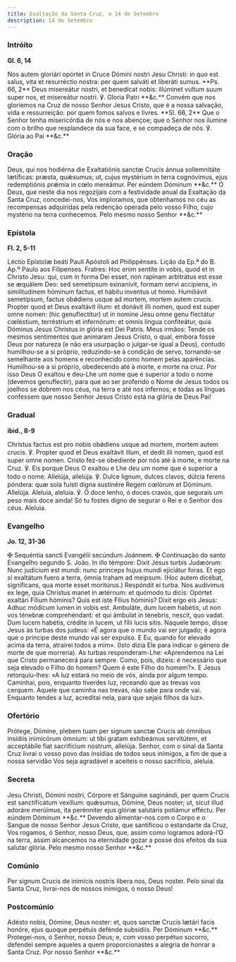 ```yaml
---
title: Exaltação da Santa Cruz, a 14 de Setembro
description: 14 de Setembro
---
```


### Intróito

**Gl. 6, 14**

<div class="side-by-side not-content">
  <span>
    Nos autem gloriári opórtet in Cruce Dómini nostri Jesu Christi: in quo est
    salus, vita et resurréctio nostra: per quem salváti et liberáti sumus. **Ps.
    66, 2** Deus misereátur nostri, et benedícat nobis: illúminet vultum suum
    super nos, et misereátur nostri. ℣. Gloria Patri **&c.**
  </span>
  <span>
    Convém que nos gloriemos na Cruz de nosso Senhor Jesus Cristo, que é a nossa
    salvação, vida e ressurreição: por quem fomos salvos e livres. **Sl. 66, 2**
    Que o Senhor tenha misericórdia de nós e nos abençoe; que o Senhor nos
    ilumine com o brilho que resplandece da sua face, e se compadeça de nós. ℣.
    Glória ao Pai **&c.**
  </span>
</div>

### Oração

<div class="side-by-side not-content">
  <span>
    Deus, qui nos hodiérna die Exaltatiónis sanctæ Crucis ánnua sollemnitáte
    lætíficas: præsta, quǽsumus; ut, cujus mystérium in terra cognóvimus, ejus
    redemptiónis prǽmia in cœlo mereámur. Per eúndem Dóminum **&c.**
  </span>
  <span>
    Ó Deus, que neste dia nos regozijais com a festividade anual da Exaltação da
    Santa Cruz, concedei-nos, Vos imploramos, que obtenhamos no céu as
    recompensas adquiridas pela redenção operada pelo vosso Filho, cujo mystério
    na terra conhecemos. Pelo mesmo nosso Senhor **&c.**
  </span>
</div>

### Epístola

**Fl. 2, 5-11**

<div class="side-by-side not-content">
  <span>
    Léctio Epístolæ beáti Pauli Apóstoli ad Philippénses.
  </span>
  <span>
    Lição da Ep.ª do B. Ap.º Paulo aos Filipenses.
  </span>
  <span>
    Fratres: Hoc enim sentíte in vobis, quod et in Christo Jesu: qui, cum in
    forma Dei esset, non rapinam arbitrátus est esse se æquálem Deo: sed
    semetípsum exinanívit, formam servi accipiens, in similitudinem hóminum
    factus, et hábitu inventus ut homo. Humiliávit semetípsum, factus obǿdiens
    usque ad mortem, mortem autem crucis. Propter quod et Deus exaltávit illum:
    et donávit illi nomen, quod est super omne nomen: (hic genuflectitur) ut in
    nomine Jesu omne genu flectátur cœléstium, terréstrium et infernórum: et
    omnis lingua confiteátur, quia Dóminus Jesus Christus in glória est Dei
    Patris.
  </span>
  <span>
    Meus irmãos: Tende os mesmos sentimentos que animaram Jesus Cristo, o qual,
    embora fosse Deus por natureza (e não era usurpação o julgar-se igual a
    Deus), contudo humilhou-se a si próprio, reduzindo-se à condição de servo,
    tornando-se semelhante aos homens e reconhecido como homem pelas aparências.
    Humilhou-se a si próprio, obedecendo até à morte, e morte na cruz. Por isso
    Deus O exaltou e deu-Lhe um nome que é superior a todo o nome (devemos
    genuflectir), para que ao ser proferido o Nome de Jesus todos os joelhos se
    dobrem nos céus, na terra e até nos infernos; e todas as línguas confessem
    que nosso Senhor Jesus Cristo está na glória de Deus Pai!
  </span>
</div>

### Gradual

**ibid., 8-9**

<div class="side-by-side not-content">
  <span>
    Christus factus est pro nobis obǿdiens usque ad mortem, mortem autem crucis.
    ℣. Propter quod et Deus exaltávit illum, et dedit illi nomen, quod est super
    omne nomen.
  </span>
  <span>
    Cristo fez-se obediente por nós até à morte, e morte na Cruz. ℣. Eis porque
    Deus O exaltou e Lhe deu um nome que é superior a todo o nome.
  </span>
  <span>
    Allelúja, allelúja. ℣. Dulce lignum, dulces clavos, dúlcia ferens póndera:
    quæ sola fuísti digna sustinére Regem cœlórum et Dóminum. Allelúja.
  </span>
  <span>
    Aleluia, aleluia. ℣. Ó doce lenho, ó doces cravos, que segurais um peso mais
    doce ainda! Só tu fostes digno de segurar o Rei e o Senhor dos céus.
    Aleluia.
  </span>
</div>

### Evangelho

**Jo. 12, 31-36**

<div class="side-by-side not-content">
  <span>
    <span class="text-red-500">✠</span> Sequéntia sancti Evangélii secúndum
    Joánnem.
  </span>
  <span>
    <span class="text-red-500">✠</span> Continuação do santo Evangelho segundo
    S. João.
  </span>
  <span>
    In illo témpore: Dixit Jesus turbis Judæórum: Nunc judícium est mundi: nunc
    princeps hujus mundi ejiciátur foras. Et ego si exaltátum fuero a terra,
    ómnia traham ad meipsum. (Hoc autem dicébat, signíficans, qua morte esset
    moritúrus.) Respóndit ei turba. Nos audívimus ex lege, quia Christus manet
    in ætérnum: et quómodo tu dicis: Opórtet exaltári Fílium hóminis? Quis est
    iste Fílius hóminis? Dixit ergo eis Jesus: Adhuc módicum lumen in vobis est.
    Ambuláte, dum lucem habétis, ut non vos ténebræ comprehéndant: et qui
    ámbulat in ténebris, nescit, quo vadat. Dum lucem habétis, crédite in lucem,
    ut fílii lucis sitis.
  </span>
  <span>
    Naquele tempo, disse Jesus às turbas dos judeus: «É agora que o mundo vai
    ser julgado; é agora que o príncipe deste mundo vai ser expulso. E Eu,
    quando for elevado acima da terra, atrairei todos a mim». (Isto dizia Ele
    para indicar o género de morte de que morreria). As turbas responderam-Lhe:
    «Aprendemos na Lei que Cristo permanecerá para sempre. Como, pois, dizeis: é
    necessário que seja elevado o Filho do homem? Quem é este Filho do homem?».
    E Jesus retorquiu-lhes: «A luz estará no meio de vós, ainda por algum tempo.
    Caminhai, pois, enquanto tiverdes luz, receando que as trevas vos cerquem.
    Aquele que caminha nas trevas, não sabe para onde vai. Enquanto tendes a
    luz, acreditai nela, para que sejais filhos da luz».
  </span>
</div>

### Ofertório

<div class="side-by-side not-content">
  <span>
    Prótege, Dómine, plebem tuam per signum sanctæ Crucis ab ómnibus insídiis
    inimicórum ómnium: ut tibi gratam exhibeámus servitútem, et acceptábile fiat
    sacrifícium nostrum, allelúja.
  </span>
  <span>
    Senhor, com o sinal da Santa Cruz livrai o vosso povo das insídias de todos
    seus inimigos, a fim de que a nossa servidão Vos seja agradável e aceiteis o
    nosso sacrifício, aleluia.
  </span>
</div>

### Secreta

<div class="side-by-side not-content">
  <span>
    Jesu Christi, Dómini nostri, Córpore et Sánguine saginándi, per quem Crucis
    est sanctifícátum vexíllum: quǽsumus, Dómine, Deus noster; ut, sicut illud
    adoráre merúimus, ita perénniter ejus glóriæ salutáris potiámur efféctu. Per
    eúndem Dóminum **&c.**
  </span>
  <span>
    Devendo alimentar-nos com o Corpo e o Sangue de nosso Senhor Jesus Cristo,
    que santificou o estandarte da Cruz, Vos rogamos, ó Senhor, nosso Deus, que,
    assim como logramos adorá-l’O na terra, assim alcancemos na eternidade gozar
    a posse dos efeitos da sua salutar glória. Pelo mesmo nosso Senhor **&c.**
  </span>
</div>

### Comúnio

<div class="side-by-side not-content">
  <span>
    Per signum Crucis de inimícis nostris líbera nos, Deus noster.
  </span>
  <span>
    Pelo sinal da Santa Cruz, livrai-nos de nossos inimigos, ó nosso Deus!
  </span>
</div>

### Postcomúnio

<div class="side-by-side not-content">
  <span>
    Adésto nobis, Dómine, Deus noster: et, quos sanctæ Crucis lætári facis
    honóre, ejus quoque perpétuis defénde subsídiis. Per Dóminum **&c.**
  </span>
  <span>
    Protegei-nos, ó Senhor, nosso Deus; e, com vosso perpétuo socorro, defendei
    sempre aqueles a quem proporcionastes a alegria de honrar a Santa Cruz. Por
    nosso Senhor **&c.**
  </span>
</div>
